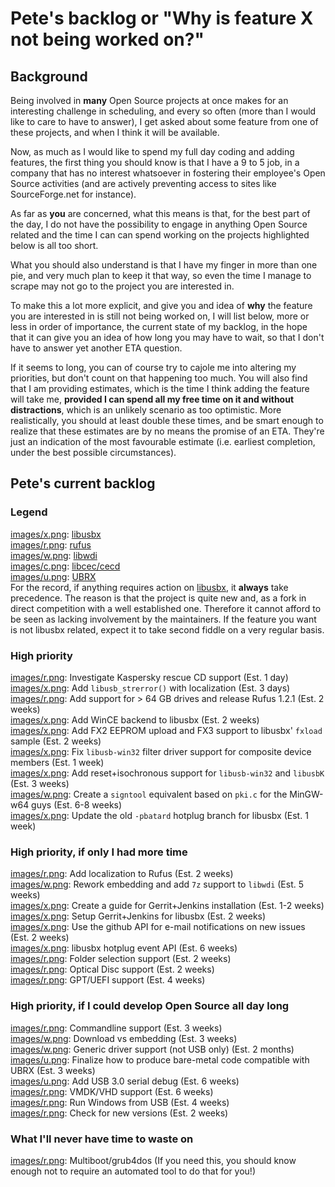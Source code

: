 = Pete's backlog or "Why is feature X not being worked on?" =

== Background ==
Being involved in '''many''' Open Source projects at once makes for an interesting challenge in scheduling, and every so often (more than I would like to care to have to answer), I get asked about some feature from one of these projects, and when I think it will be available.

Now, as much as I would like to spend my full day coding and adding features, the first thing you should know is that I have a 9 to 5 job, in a company that has no interest whatsoever in fostering their employee's Open Source activities (and are actively preventing access to sites like SourceForge.net for instance). 

As far as '''you''' are concerned, what this means is that, for the best part of the day, I do not have the possibility to engage in anything Open Source related and the time I can can spend working on the projects highlighted below is all too short.

What you should also understand is that I have my finger in more than one pie, and very much plan to keep it that way, so even the time I manage to scrape may not go to the project you are interested in.

To make this a lot more explicit, and give you and idea of '''why''' the feature you are interested in is still not being worked on, I will list below, more or less in order of importance, the current state of my backlog, in the hope that it can give you an idea of how long you may have to wait, so that I don't have to answer yet another ETA question.

If it seems to long, you can of course try to cajole me into altering my priorities, but don't count on that happening too much. You will also find that I am providing estimates, which is the time I think adding the feature will take me, '''provided I can spend all my free time on it and without distractions''', which is an unlikely scenario as too optimistic. More realistically, you should at least double these times, and be smart enough to realize that these estimates are by no means the promise of an ETA. They're just an indication of the most favourable estimate (i.e. earliest completion, under the best possible circumstances).

== Pete's current backlog ==

=== Legend ===
[[images/x.png]]: [http://libusbx.org libusbx]<br/>
[[images/r.png]]: [http://rufus.akeo.ie rufus]<br/>
[[images/w.png]]: [http://libwdi.akeo.ie libwdi]<br/>
[[images/c.png]]: [http://cecd.akeo.ie libcec/cecd]<br/>
[[images/u.png]]: [http://ubrx.akeo.ie UBRX]<br/>
For the record, if anything requires action on [http://libusbx.org libusbx], it '''always''' take precedence. The reason is that the project is quite new and, as a fork in direct competition with a well established one. Therefore it cannot afford to be seen as lacking involvement by the maintainers. If the feature you want is not libusbx related, expect it to take second fiddle on a very regular basis.

=== High priority ===
[[images/r.png]]: Investigate Kaspersky rescue CD support (Est. 1 day)<br/>
[[images/x.png]]: Add <code>libusb_strerror()</code> with localization (Est. 3 days)<br/>
[[images/r.png]]: Add support for > 64 GB drives and release Rufus 1.2.1 (Est. 2 weeks)<br/>
[[images/x.png]]: Add WinCE backend to libusbx (Est. 2 weeks)<br/>
[[images/x.png]]: Add FX2 EEPROM upload and FX3 support to libusbx' <code>fxload</code> sample (Est. 2 weeks)<br/>
[[images/x.png]]: Fix <code>libusb-win32</code> filter driver support for composite device members (Est. 1 week)<br/>
[[images/x.png]]: Add reset+isochronous support for <code>libusb-win32</code> and <code>libusbK</code> (Est. 3 weeks)<br/>
[[images/w.png]]: Create a <code>signtool</code> equivalent based on <code>pki.c</code> for the MinGW-w64 guys (Est. 6-8 weeks)<br/>
[[images/x.png]]: Update the old <code>-pbatard</code> hotplug branch for libusbx (Est. 1 week)

=== High priority, if only I had more time ===
[[images/r.png]]: Add localization to Rufus (Est. 2 weeks)<br/>
[[images/w.png]]: Rework embedding and add <code>7z</code> support to <code>libwdi</code> (Est. 5 weeks)<br/>
[[images/x.png]]: Create a guide for Gerrit+Jenkins installation (Est. 1-2 weeks)<br/>
[[images/x.png]]: Setup Gerrit+Jenkins for libusbx (Est. 2 weeks)<br/>
[[images/x.png]]: Use the github API for e-mail notifications on new issues (Est. 2 weeks)<br/>
[[images/x.png]]: libusbx hotplug event API (Est. 6 weeks)<br/>
[[images/r.png]]: Folder selection support (Est. 2 weeks)<br/>
[[images/r.png]]: Optical Disc support (Est. 2 weeks)<br/>
[[images/r.png]]: GPT/UEFI support (Est. 4 weeks)<br/>

=== High priority, if I could develop Open Source all day long ===
[[images/r.png]]: Commandline support (Est. 3 weeks)<br/>
[[images/w.png]]: Download vs embedding (Est. 3 weeks)<br/>
[[images/w.png]]: Generic driver support (not USB only) (Est. 2 months)<br/>
[[images/u.png]]: Finalize how to produce bare-metal code compatible with UBRX (Est. 3 weeks)<br/>
[[images/u.png]]: Add USB 3.0 serial debug (Est. 6 weeks)<br/>
[[images/r.png]]: VMDK/VHD support (Est. 6 weeks)<br/>
[[images/r.png]]: Run Windows from USB (Est. 4 weeks)<br/>
[[images/r.png]]: Check for new versions (Est. 2 weeks)<br/>

=== What I'll never have time to waste on ===
[[images/r.png]]: Multiboot/grub4dos (If you need this, you should know enough not to require an automated tool to do that for you!)<br/>



